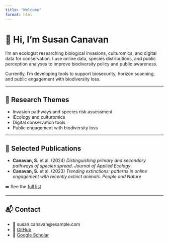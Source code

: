 ```yaml
---
title: "Welcome"
format: html
---
```


# 👋 Hi, I'm Susan Canavan

I’m an ecologist researching biological invasions, culturomics, and digital data for conservation. I use online data, species distributions, and public perception analyses to improve biodiversity policy and public awareness.

Currently, I’m developing tools to support biosecurity, horizon scanning, and public engagement with biodiversity loss.

---

## 🔬 Research Themes

- Invasion pathways and species risk assessment
- iEcology and culturomics
- Digital conservation tools
- Public engagement with biodiversity loss

---

## 📝 Selected Publications

- **Canavan, S.** et al. (2024) *Distinguishing primary and secondary pathways of species spread*. *Journal of Applied Ecology*.
- **Canavan, S.** et al. (2023) *Trending extinctions: patterns in online engagement with recently extinct animals*. *People and Nature*

➡️ See the [full list](publications.qmd)

---

## 📬 Contact

- 📧 susan.canavan@example.com  
- 🧭 [GitHub](https://github.com/sucanavan)  
- 🔗 [Google Scholar](#)